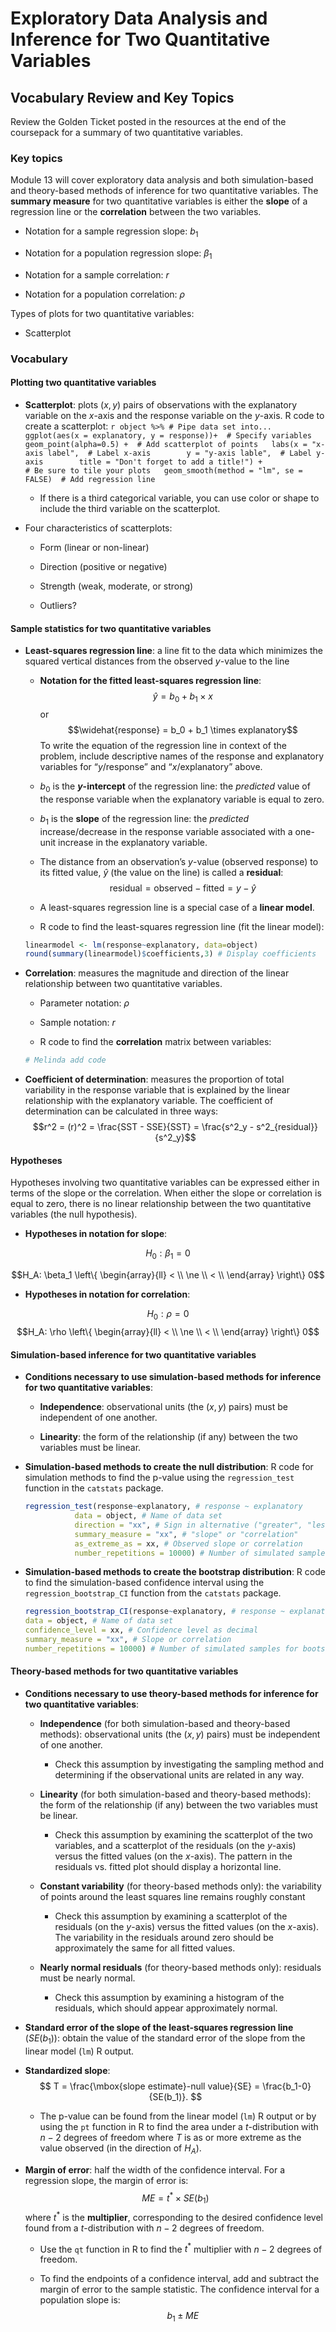 # Exploratory Data Analysis and Inference for Two Quantitative Variables

## Vocabulary Review and Key Topics

Review the Golden Ticket posted in the resources at the end of the coursepack for a summary of two quantitative variables.

### Key topics

Module 13 will cover exploratory data analysis and both simulation-based and theory-based methods of inference for two quantitative variables. The **summary measure** for two quantitative variables is either the **slope** of a regression line or the **correlation** between the two variables.

* Notation for a sample regression slope: $b_1$

* Notation for a population regression slope: $\beta_1$

* Notation for a sample correlation: $r$

* Notation for a population correlation: $\rho$

Types of plots for two quantitative variables:

* Scatterplot

### Vocabulary

#### Plotting two quantitative variables {-}

* **Scatterplot**: plots $(x,y)$ pairs of observations with the explanatory variable on the $x$-axis and the response variable on the $y$-axis. R code to create a scatterplot:
    ```r
object %>% # Pipe data set into...
ggplot(aes(x = explanatory, y = response))+  # Specify variables
  geom_point(alpha=0.5) +  # Add scatterplot of points
  labs(x = "x-axis label",  # Label x-axis
       y = "y-axis lable",  # Label y-axis
       title = "Don't forget to add a title!") + 
               # Be sure to tile your plots
  geom_smooth(method = "lm", se = FALSE)  # Add regression line
    ```

    * If there is a third categorical variable, you can use color or shape to include the third variable on the scatterplot.

* Four characteristics of scatterplots:

    - Form (linear or non-linear)
    
    - Direction (positive or negative)
    
    - Strength (weak, moderate, or strong)
    
    - Outliers?

#### Sample statistics for two quantitative variables {-}

* **Least-squares regression line**: a line fit to the data which minimizes the squared vertical distances from the observed $y$-value to the line

    * **Notation for the fitted least-squares regression line**:
    $$\hat{y} = b_0 + b_1 \times x$$
    or
    $$\widehat{response} = b_0 + b_1 \times explanatory$$
    To write the equation of the regression line in context of the problem, include descriptive names of the response and explanatory variables for "$y$/response" and "$x$/explanatory" above.

    * $b_0$ is the **$y$-intercept** of the regression line: the _predicted_ value of the response variable when the explanatory variable is equal to zero.
    
    * $b_1$ is the **slope** of the regression line: the _predicted_ increase/decrease in the response variable associated with a one-unit increase in the explanatory variable.

    * The distance from an observation's $y$-value (observed response) to its fitted value, $\hat{y}$ (the value on the line) is called a **residual**:
    $$ \text{residual} = \text{observed} - \text{fitted} = y - \hat{y}$$

    * A least-squares regression line is a special case of a **linear model**.

    * R code to find the least-squares regression line (fit the linear model):
    ```r
    linearmodel <- lm(response~explanatory, data=object)
    round(summary(linearmodel)$coefficients,3) # Display coefficients
    ```

* **Correlation**: measures the magnitude and direction of the linear relationship between two quantitative variables.

    * Parameter notation: $\rho$
    
    * Sample notation: $r$
    
    * R code to find the **correlation** matrix between variables:
    ```r
    # Melinda add code
    ``` 

* **Coefficient of determination**: measures the proportion of total variability in the response variable that is explained by the linear relationship with the explanatory variable. The coefficient of determination can be calculated in three ways:
$$r^2 = (r)^2 = \frac{SST - SSE}{SST} = \frac{s^2_y - s^2_{residual}}{s^2_y}$$

#### Hypotheses {-}

Hypotheses involving two quantitative variables can be expressed either in terms of the slope or the correlation. When either the slope or correlation is equal to zero, there is no linear relationship between the two quantitative variables (the null hypothesis).

* **Hypotheses in notation for slope**:

$$H_0: \beta_1 = 0$$

$$H_A: \beta_1 \left\{
\begin{array}{ll}
< \\
\ne \\
< \\
\end{array}
\right\}
0$$

* **Hypotheses in notation for correlation**:


$$H_0: \rho = 0$$
$$H_A: \rho \left\{
\begin{array}{ll}
< \\
\ne \\
< \\
\end{array}
\right\}
0$$

#### Simulation-based inference for two quantitative variables {-}

* **Conditions necessary to use simulation-based methods for inference for two quantitative variables**:

    * **Independence**: observational units (the $(x, y)$ pairs) must be independent of one another.
    
    * **Linearity**: the form of the relationship (if any) between the two variables must be linear.


* **Simulation-based methods to create the null distribution**: R code for simulation methods to find the p-value using the `regression_test` function in the `catstats` package.

    ```r
regression_test(response~explanatory, # response ~ explanatory
               data = object, # Name of data set
               direction = "xx", # Sign in alternative ("greater", "less", "two-sided")
               summary_measure = "xx", # "slope" or "correlation"
               as_extreme_as = xx, # Observed slope or correlation
               number_repetitions = 10000) # Number of simulated samples for null distribution
    ```

* **Simulation-based methods to create the bootstrap distribution**: R code to find the simulation-based confidence interval using the `regression_bootstrap_CI` function from the `catstats` package.

    ```r
regression_bootstrap_CI(response~explanatory, # response ~ explanatory
   data = object, # Name of data set
   confidence_level = xx, # Confidence level as decimal
   summary_measure = "xx", # Slope or correlation
   number_repetitions = 10000) # Number of simulated samples for bootstrap distribution
    ```

#### Theory-based methods for two quantitative variables {-}

* **Conditions necessary to use theory-based methods for inference for two quantitative variables**:

    * **Independence** (for both simulation-based and theory-based methods): observational units (the $(x, y)$ pairs) must be independent of one another.

        * Check this assumption by investigating the sampling method and determining if the observational units are related in any way.
    
    * **Linearity** (for both simulation-based and theory-based methods): the form of the relationship (if any) between the two variables must be linear.

        * Check this assumption by examining the scatterplot of the two variables, and a scatterplot of the residuals (on the $y$-axis) versus the fitted values (on the $x$-axis). The pattern in the residuals vs. fitted plot should display a horizontal line.

    * **Constant variability** (for theory-based methods only): the variability of points around the least squares line remains roughly constant

        * Check this assumption by examining a scatterplot of the residuals (on the $y$-axis) versus the fitted values (on the $x$-axis). The variability in the residuals around zero should be approximately the same for all fitted values.

    * **Nearly normal residuals** (for theory-based methods only): residuals must be nearly normal.

        * Check this assumption by examining a histogram of the residuals, which should appear approximately normal.


* **Standard error of the slope of the least-squares regression line** ($SE(b_1)$): obtain the value of the standard error of the slope from the linear model (`lm`) R output.

* **Standardized slope**:
$$
T = \frac{\mbox{slope estimate}-null value}{SE} = \frac{b_1-0}{SE(b_1)}.
$$

    * The p-value can be found from the linear model (`lm`) R output or by using the `pt` function in R to find the area under a $t$-distribution with $n-2$ degrees of freedom where $T$ is as or more extreme as the value observed (in the direction of $H_A$).
 
* **Margin of error**: half the width of the confidence interval. For a regression slope, the margin of error is:
$$ME = t^* \times SE(b_1)$$
where $t^*$ is the **multiplier**, corresponding to the desired confidence level found from a $t$-distribution with $n-2$ degrees of freedom. 

    * Use the `qt` function in R to find the $t^*$ multiplier with $n-2$ degrees of freedom.

    * To find the endpoints of a confidence interval, add and subtract the margin of error to the sample statistic. The confidence interval for a population slope is:
    $$b_1 \pm ME$$


\newpage